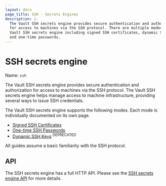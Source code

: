 ```yaml
---
layout: docs
page_title: SSH - Secrets Engines
description: |-
  The Vault SSH secrets engine provides secure authentication and authorization
  for access to machines via the SSH protocol. There are multiple modes to the
  Vault SSH secrets engine including signed SSH certificates, dynamic SSH keys,
  and one-time passwords.
---
```


# SSH secrets engine

Name: `ssh`

The Vault SSH secrets engine provides secure authentication and authorization
for access to machines via the SSH protocol. The Vault SSH secrets engine helps
manage access to machine infrastructure, providing several ways to issue SSH
credentials.

The Vault SSH secrets engine supports the following modes. Each mode is
individually documented on its own page.

- [Signed SSH Certificates](/docs/secrets/ssh/signed-ssh-certificates)
- [One-time SSH Passwords](/docs/secrets/ssh/one-time-ssh-passwords)
- [Dynamic SSH Keys](/docs/secrets/ssh/dynamic-ssh-keys) <sup>DEPRECATED</sup>

All guides assume a basic familiarity with the SSH protocol.

## API

The SSH secrets engine has a full HTTP API. Please see the
[SSH secrets engine API](/api-docs/secret/ssh) for more
details.

